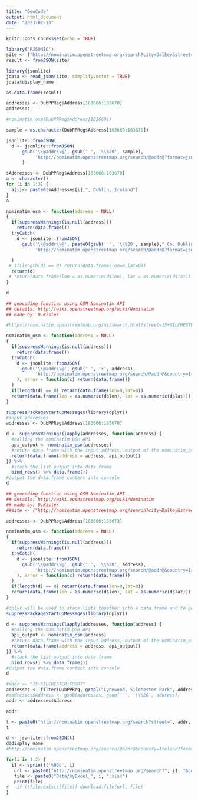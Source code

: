```yaml
---
title: "GeoCode"
output: html_document
date: "2023-02-13"
---
```


```r
knitr::opts_chunk$set(echo = TRUE)
```


```r
library('RJSONIO')
site <- ("http://nominatim.openstreetmap.org/search?city=Dalkey&street=Village+Gate&county=Dublin&country=Ireland&limit=9&format=json")
result <- fromJSON(site)
```
```r
library(jsonlite)
jdata <- read_json(site, simplifyVector = TRUE)
jdata$display_name
```


```r
as.data.frame(result)
```

```r
addresses <- DubPPReg$Address[183666:183670]
addresses
```
```r
#nominatim_osm(DubPPReg$Address[183669])

sample = as.character(DubPPReg$Address[183669:183670])

jsonlite::fromJSON( 
  d <- jsonlite::fromJSON( 
      gsub('\\@addr\\@', gsub(' ', '\\%20', sample), 
           'http://nominatim.openstreetmap.org/search/@addr@?format=json&addressdetails=0&limit=1')), error = function(c) return(data.frame())
      )

```
```r
sAddresses <- DubPPReg$Address[183666:183670]
a <- character()
for (i in 1:3) {
  a[i]<- paste0(sAddresses[i],", Dublin, Ireland")
}
a
```



```r
nominatim_osm <- function(address = NULL)
{
  if(suppressWarnings(is.null(address)))
    return(data.frame())
  tryCatch(
    d <- jsonlite::fromJSON( 
      gsub('\\@addr\\@', paste0(gsub(' ', '\\%20', sample)," Co. Dublin, Ireland"), 
           'http://nominatim.openstreetmap.org/search/@addr@?format=json&addressdetails=0&limit=1')), error = function(c) return(data.frame())

  )
 # if(length(d) == 0) return(data.frame(lon=0,lat=0))
  return(d)
 # return(data.frame(lon = as.numeric(d$lon), lat = as.numeric(d$lat)))
}

d
```



```r
## geocoding function using OSM Nominatim API
## details: http://wiki.openstreetmap.org/wiki/Nominatim
## made by: D.Kisler 

#https://nominatim.openstreetmap.org/ui/search.html?street=15+SILCHESTER+COURT&city=GLENAGEARY&county=Dublin&country=Ireland

nominatim_osm <- function(address = NULL)
{
  if(suppressWarnings(is.null(address)))
    return(data.frame())
  tryCatch(
    d <- jsonlite::fromJSON( 
      gsub('\\@addr\\@', gsub(' ', '+', address), 
           'http://nominatim.openstreetmap.org/search/@addr@&country=Ireland?format=json&limit=1')
    ), error = function(c) return(data.frame())
  )
  if(length(d) == 0) return(data.frame(lon=0,lat=0))
  return(data.frame(lon = as.numeric(d$lon), lat = as.numeric(d$lat)))
}

suppressPackageStartupMessages(library(dplyr))
#input addresses
addresses <- DubPPReg$Address[183666:183670]

d <- suppressWarnings(lapply(addresses, function(address) {
  #calling the nominatim OSM API
  api_output <- nominatim_osm(addresses)
  #return data.frame with the input address, output of the nominatim_osm function
  return(data.frame(address = address, api_output))
}) %>%
  #stack the list output into data.frame
  bind_rows() %>% data.frame())
#output the data.frame content into console
d 

```


```r
## geocoding function using OSM Nominatim API
## details: http://wiki.openstreetmap.org/wiki/Nominatim
## made by: D.Kisler 
##site <- ("http://nominatim.openstreetmap.org/search?city=Dalkey&street=Village+Gate&county=Dublin&country=Ireland&limit=9&format=json")

addresses <- DubPPReg$Address[183666:183673]

nominatim_osm <- function(address = NULL)
{
  if(suppressWarnings(is.null(address)))
    return(data.frame())
  tryCatch(
    d <- jsonlite::fromJSON( 
      gsub('\\@addr\\@', gsub(' ', '\\%20', address), 
           'http://nominatim.openstreetmap.org/search/@addr@&country=Ireland?format=json&limit=1')
    ), error = function(c) return(data.frame())
  )
  if(length(d) == 0) return(data.frame(lon=0,lat=0))
  return(data.frame(lon = as.numeric(d$lon), lat = as.numeric(d$lat)))
}

#dplyr will be used to stack lists together into a data.frame and to get the pipe operator '%>%'
suppressPackageStartupMessages(library(dplyr))

d <- suppressWarnings(lapply(addresses, function(address) {
  #calling the nominatim OSM API
  api_output <- nominatim_osm(address)
  #return data.frame with the input address, output of the nominatim_osm function
  return(data.frame(address = address, api_output))
}) %>%
  #stack the list output into data.frame
  bind_rows() %>% data.frame())
#output the data.frame content into console
d 

```

```r
#addr <- "15+SILCHESTER+COURT"
addresses <- filter(DubPPReg, grepl("Lynnwood, Silchester Park", Address ))
#addresses$Address <- gsub(addresses, gsub(' ', '\\%20', address))
addr <- addresses$Address

addr

t <- paste0("http://nominatim.openstreetmap.org/search?street=", addr, "&city=GLENAGEARY&county=Dublin&country=Ireland&limit=1&format=json")
t

d <- jsonlite::fromJSON(t)
d$display_name
#http://nominatim.openstreetmap.org/search/@addr@&country=Ireland?format=json&limit=1

```


```r

for(i in 1:2) {
  i1 <- sprintf('%02d', i)
   url <- paste0("http://nominatim.openstreetmap.org/search?", i1, "&county=Dublin&country=Ireland&limit=9&format=json")
   file <- paste0("Data/myExcel_", i, ".xlsx")
   print(file)
#   if (!file.exists(file)) download.file(url, file) 
}
```

